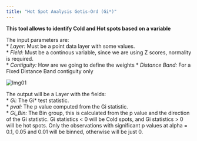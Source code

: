 ```yaml
---
title: "Hot Spot Analysis Getis-Ord (Gi*)"
---
```



**This tool allows to identify Cold and Hot spots based on a variable** 

The input parameters are:  
* *Layer:* Must be a point data layer with some values.  
* *Field:* Must be a continous variable, since we are using Z scores, normality is required.  
* *Contiguity:* How are we going to define the weights
* *Distance Band:* For a Fixed Distance Band contiguity only

<img src="Images/Gi01.png" alt="Img01"/>

The output will be a Layer with the fields:  
* *Gi:* The Gi* test statistic.  
* *pval:* The p value computed from the Gi statistic.  
* *Gi_Bin:* The Bin group, this is calculated from the p value and the direction of the Gi statistic. Gi statistics < 0 will be Cold spots, and Gi statistics > 0 will be hot spots. Only the observations with significant p values at alpha = 0.1, 0.05 and 0.01 will be binned, otherwise will be just 0.  
